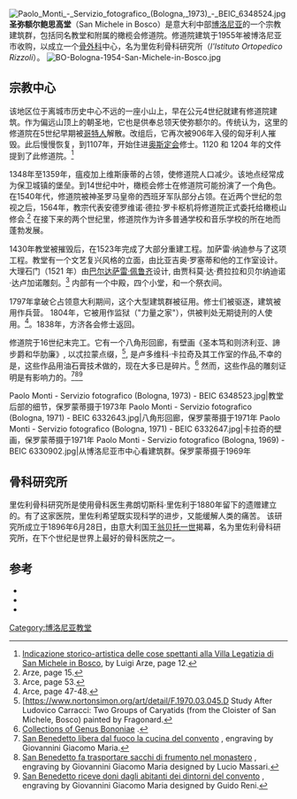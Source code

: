 {{coords|44.481313|11.341796|display=title}}
[[File:Paolo_Monti_-_Servizio_fotografico_(Bologna,_1973)_-_BEIC_6348524.jpg|thumb]]
'''圣弥额尔鲍思高堂'''（San Michele in Bosco）是意大利中部[[博洛尼亚|博洛尼亚]]的一个宗教建筑群，包括同名教堂和附属的橄榄会修道院。修道院建筑于1955年被博洛尼亚市收购，以成立一个[[骨外科|骨外科]]中心，名为里佐利骨科研究所（''l'Istituto Ortopedico Rizzoli''）。
[[File:BO-Bologna-1954-San-Michele-in-Bosco.jpg|thumb]]

==宗教中心==
该地区位于离城市历史中心不远的一座小山上，早在公元4世纪就建有修道院建筑。作为偏远山顶上的朝圣地，它也是供奉总领天使弥额尔的。传统认为，这里的修道院在5世纪早期被[[哥特人|哥特人]]解散。改组后，它再次被906年入侵的匈牙利人摧毁。此后慢慢恢复，到1107年，开始住进[[奥斯定会|奥斯定会]]修士。1120 和 1204 年的文件提到了此修道院。<ref>[https://books.google.com/books?id=KEtJAQAAIAAJ Indicazione storico-artistica delle cose spettanti alla Villa Legatizia di San Michele in Bosco], by Luigi Arze, page 12.</ref>

1348年至1359年，瘟疫加上维斯康蒂的占领，使修道院人口减少。该地点经常成为保卫城镇的堡垒。到14世纪中叶，橄榄会修士在修道院可能扮演了一个角色。在1540年代，修道院被神圣罗马皇帝的西班牙军队部分占领。在近两个世纪的忽视之后，1564年，教宗代表安德罗维诺·德拉·罗卡枢机将修道院正式委托给橄榄山修会.<ref>Arze, page 15.</ref> 在接下来的两个世纪里，修道院作为许多普通学校和音乐学校的所在地而蓬勃发展。 

1430年教堂被摧毁后，在1523年完成了大部分重建工程。加萨雷·纳迪参与了这项工程。教堂有一个文艺复兴风格的立面，由比亚吉奥·罗塞蒂和他的工作室设计。大理石门（1521 年）由[[巴尔达萨雷·佩鲁齐|巴尔达萨雷·佩鲁齐]]设计, 由贾科莫·达·费拉拉和贝尔纳迪诺·达卢加诺雕刻。<ref>Arce, page 53.</ref> 内部有一个中殿，四个小堂，和一个祭衣间。

1797年拿破仑占领意大利期间，这个大型建筑群被征用。修士们被驱逐，建筑被用作兵营。 1804年，它被用作监狱（"力量之家"），供被判处无期徒刑的人使用。<ref>Arce, page 47-48.</ref>。1838年，方济各会修士返回。

修道院于16世纪末完工。它有一个八角形回廊，有壁画《圣本笃和则济利亚、諦步爵和华肋廉》, 以忒拉蒙点缀，<ref>[https://www.nortonsimon.org/art/detail/F.1970.03.045.D {{Wayback|url=https://www.nortonsimon.org/art/detail/F.1970.03.045.D |date=20180723003645 }} Study After Ludovico Carracci: Two Groups of Caryatids (from the Cloister of San Michele, Bosco) painted by Fragonard.</ref>, 是卢多维科·卡拉奇及其工作室的作品,不幸的是，这些作品用油石膏技术做的，现在大多已是碎片。<ref>[https://collezioni.genusbononiae.it/products/dettaglio/18660 Collections of Genus Bononiae] {{Wayback|url=https://collezioni.genusbononiae.it/products/dettaglio/18660 |date=20180723003607 }}.</ref> 然而，这些作品的雕刻证明是有影响力的。<ref>[http://www.lombardiabeniculturali.it/stampe/schede/3y010-00083/  San Benedetto libera dal fuoco la cucina del convento] {{Wayback|url=http://www.lombardiabeniculturali.it/stampe/schede/3y010-00083/ |date=20180723003552 }}, engraving by Giovannini Giacomo Maria.</ref><ref>[http://www.lombardiabeniculturali.it/stampe/schede/3y010-00203/ San Benedetto fa trasportare sacchi di frumento nel monastero] {{Wayback|url=http://www.lombardiabeniculturali.it/stampe/schede/3y010-00203/ |date=20180723003528 }}, engraving by Giovannini Giacomo Maria designed by Lucio Massari.</ref><ref>[http://www.lombardiabeniculturali.it/stampe/schede/3y010-00082/ San Benedetto riceve doni dagli abitanti dei dintorni del convento] {{Wayback|url=http://www.lombardiabeniculturali.it/stampe/schede/3y010-00082/ |date=20180723003531 }}, engraving by Giovannini Giacomo Maria designed by Guido Reni.</ref>

<gallery>
Paolo Monti - Servizio fotografico (Bologna, 1973) - BEIC 6348523.jpg|教堂后部的细节，保罗蒙蒂摄于1973年
Paolo Monti - Servizio fotografico (Bologna, 1971) - BEIC 6332643.jpg|八角形回廊，保罗蒙蒂摄于1971年
Paolo Monti - Servizio fotografico (Bologna, 1971) - BEIC 6332647.jpg|卡拉奇的壁画，保罗蒙蒂摄于1971年
Paolo Monti - Servizio fotografico (Bologna, 1969) - BEIC 6330902.jpg|从博洛尼亚市中心看建筑群。保罗蒙蒂摄于1969年
</gallery>

==骨科研究所==
里佐利骨科研究所是使用骨科医生弗朗切斯科·里佐利于1880年留下的遗赠建立的。有了这家医院，里佐利希望既实现科学的进步，又能缓解人类的痛苦。{{sfn|Paltrinieri|2006|p=41}} 该研究所成立于1896年6月28日，由意大利国王[[翁贝托一世|翁贝托一世]]揭幕，名为里佐利骨科研究所，在下个世纪是世界上最好的骨科医院之一。{{sfn|Bynum|Bynum|2007|p=46}}

==参考==
{{reflist}}
{{reflist |colwidth=30em}}
{{refbegin}}
*{{cite book |ref=harv
 |last1=Bynum |first1=W.F |last2=Bynum |first2=Helen |title=Dictionary of medical biography
 |publisher=Greenwood Press |location=Westport, Connecticut - London |year=2007 |volume=4 (M-R)}}
*{{cite book|title=Il Monastero di San Michele in Bosco e l'Istituto Ortopedico Rizzoli|publisher=Pendragon|location=Bologna|year=2006}}
*{{cite book |ref=harv
 |last=Paltrinieri|first=A.|title=Il Monastero di San Michele in Bosco e l'Istituto ortopedico Rizzoli
 |url=https://books.google.com/books?id=_0M1IITr_SUC&pg=PA41|accessdate=2013-01-17
 |year=2006|publisher=Edizioni Pendragon|isbn=978-88-8342-517-2}}
{{refend}}
[[Category:博洛尼亚教堂|Category:博洛尼亚教堂]]